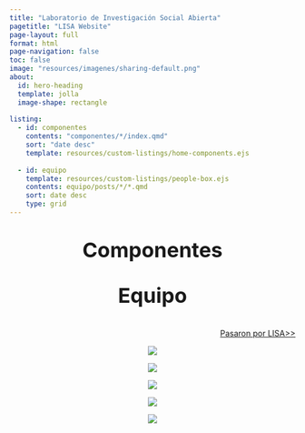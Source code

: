 ```yaml
---
title: "Laboratorio de Investigación Social Abierta"
pagetitle: "LISA Website"
page-layout: full
format: html
page-navigation: false
toc: false
image: "resources/imagenes/sharing-default.png"
about:
  id: hero-heading
  template: jolla
  image-shape: rectangle
  
listing:
  - id: componentes
    contents: "componentes/*/index.qmd"
    sort: "date desc"
    template: resources/custom-listings/home-components.ejs
    
  - id: equipo
    template: resources/custom-listings/people-box.ejs
    contents: equipo/posts/*/*.qmd
    sort: date desc
    type: grid
---
```


::: {.section-text}
::: {.section-container}
::: {.section-block}
::: {style="text-align: center;"}

<p align="center" style="font-size:36px; font-weight:bold;">Componentes</p>


::: {#componentes}
:::


:::
:::
:::
:::

::: {.section-text}
::: {.section-container}
::: {.section-block}
::: {style="text-align: center;"}

<p align="center" style="font-size:36px; font-weight:bold;">Equipo</p>


::: {#equipo}
:::

::: {.button style="text-align: right;"}
[Pasaron por LISA>>](/alumni/index.qmd){.btn-template-primary .btn-action .btn .btn-success .btn-lg role="button" style="margin-top: 0em;"}
:::

:::
:::
:::
:::

::: {.section-text .logos-bg}
::: {.section-container}
::: {.section-block}
::: {style="text-align: center;"}


::: {layout-ncol=5}

[![](resources/imagenes/anid.png)](https://anid.cl)

[![](resources/imagenes/uch.png)](https://uchile.cl)

[![](resources/imagenes/puc.png)](https://www.uc.cl)

[![](resources/imagenes/udp.png)](https://www.udp.cl)

[![](resources/imagenes/uai.png)](https://www.uai.cl)

:::




:::
:::
:::
:::
